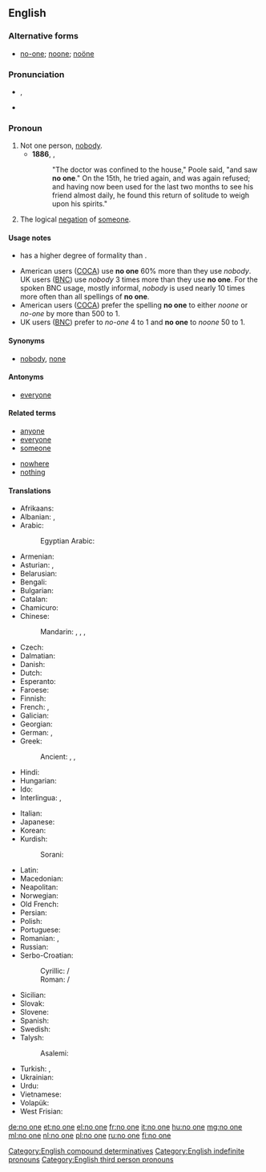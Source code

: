 ==English==

===Alternative forms===
* [[no-one]]; [[noone]]; [[noöne]]

===Pronunciation===
* {{a|US}} {{IPA|/ˈnoʊwʌn/}}, {{X-SAMPA|/"noUwVn/}}
* {{audio|En-uk-no one.ogg|Audio (UK)}}

===Pronoun===
{{en-pron|head=[[no]] [[one]]}}

# Not one person, [[nobody]].
#* '''1886''', {{w|Robert Louis Stevenson}}, {{w|Strange Case Of Dr Jekyll And Mr Hyde}}
#*: "The doctor was confined to the house," Poole said, "and saw '''no one'''." On the 15th, he tried again, and was again refused; and having now been used for the last two months to see his friend almost daily, he found this return of solitude to weigh upon his spirits."
# The logical [[negation]] of [[someone]].

====Usage notes====
* {{term|no one|No one}} has a higher degree of formality than {{term|nobody}}.
* American users ([[COCA]]) use '''no one''' 60% more than they use ''nobody''. UK users ([[BNC]]) use ''nobody'' 3 times more than they use '''no one'''. For the spoken BNC usage, mostly informal, ''nobody'' is used nearly 10 times more often than all spellings of '''no one'''.
* American users ([[COCA]]) prefer the spelling '''no one''' to either ''noone'' or ''no-one'' by more than 500 to 1.
* UK users ([[BNC]]) prefer {{term|no one}} to ''no-one'' 4 to 1 and '''no one''' to ''noone'' 50 to 1.

====Synonyms====
* [[nobody]], [[none]]

====Antonyms====
* [[everyone]]

====Related terms====
{{rel-top|terms related to ''no one''}}
* [[anyone]]
* [[everyone]]
* [[someone]]
{{rel-mid}}
* [[nowhere]]
* [[nothing]]
{{rel-bottom}}

====Translations====
{{trans-top|not even a single person}}
* Afrikaans: {{t-|af|niemand}}
* Albanian: {{t+|sq|askush}}, {{t-|sq|kurrkush}}
* Arabic: {{t-|ar|لا أحد|tr=laa 'áHad|sc=Arab}}
*: Egyptian Arabic: {{tø|arz|ماحدش|tr=maHaddish|sc=Arab}}
* Armenian: {{t-|hy|ոչ ոք|tr=oč okʻ}}
* Asturian: {{t-|ast|naide}}, {{t-|ast|ñaide}}
* Belarusian: {{t-|be|ніхто|tr=nixtó|sc=Cyrl}}
* Bengali: {{t-|bn|কেউ না|tr=keu na|sc=Beng}}
* Bulgarian: {{t-|bg|никой|tr=níkoj|sc=Cyrl}}
* Catalan: {{t-|ca|ningú}}
* Chamicuro: {{tø|ccc|meyana'shanaye}}
* Chinese:
*: Mandarin: {{t|cmn|沒有人|sc=Hani}}, {{t|cmn|没有人|tr=méiyǒu rén|sc=Hani}}, {{t|cmn|沒人|sc=Hani}}, {{t|cmn|没人|tr=méirén|sc=Hani}}
* Czech: {{t+|cs|nikdo}}
* Dalmatian: {{tø|dlm|nenčoin}}
* Danish: {{t-|da|ingen}}
* Dutch: {{t+|nl|niemand}}
* Esperanto: {{t-|eo|neniu}}
* Faroese: {{t-|fo|eingin}}
* Finnish: {{t-|fi|ei kukaan}}
* French: {{t+|fr|personne}} {{qualifier|in a negative clause}}, {{t+|fr|nul}}
* Galician: {{t-|gl|ninguén}}
* Georgian: {{t|ka|არავინ|sc=Geor}}
* German: {{t+|de|niemand}}, {{t+|de|keiner|m}}
* Greek: {{t+|el|κανένας|tr=kanenas}}
*: Ancient: {{tø|grc|οὐδείς|tr=oudeís|sc=polytonic}}, {{tø|grc|οὖτις|tr=oûtis|sc=polytonic}}, {{tø|grc|μήτις|tr=mếtis|sc=polytonic}}
* Hindi: {{t-|hi|कोई नहीं|tr=ko'ī nahī̃|sc=Deva}}
* Hungarian: {{t+|hu|senki}}
* Ido: {{t+|io|nulu}}
* Interlingua: {{t-|ia|necuno}}, {{t-|ia|nemo}}
{{trans-mid}}
* Italian: {{t+|it|nessuno}}
* Japanese: {{t-|ja|だれも|tr=だれも...ない, dare　mo ... nai|alt=誰も...ない}}
* Korean: {{t-|ko|아무도|tr=amudo...anida|alt=아무도...아니다|sc=Kore}}
* Kurdish:
*: Sorani: {{t+|ku|که‌س|tr=kes|sc=ku-Arab}}
* Latin: {{t+|la|nemo}}
* Macedonian: {{t|mk|никој|tr=níkoj|sc=Cyrl}}
* Neapolitan: {{tø|nap|nisciuno}}
* Norwegian: {{t+|no|ingen}}
* Old French: {{tø|fro|nul}}
* Persian: {{t-|fa|هیچ‌کس|tr=hič-kas|sc=fa-Arab}}
* Polish: {{t+|pl|nikt}}
* Portuguese: {{t+|pt|ninguém}}
* Romanian: {{t-|ro|nimeni}}, {{t-|ro|niciun|m|n}}
* Russian: {{t+|ru|никто|tr=niktó}}
* Serbo-Croatian:
*: Cyrillic: {{t-|sh|нико|sc=Cyrl}} / {{t-|sh|нитко|sc=Cyrl}}
*: Roman: {{t-|sh|niko}} / {{t-|sh|nitko}}
* Sicilian: {{t+|scn|nuddu}}
* Slovak: {{t-|sk|nikto}}
* Slovene: {{t+|sl|nihče|alt=nihčè}}
* Spanish: {{t+|es|nadie}}
* Swedish: {{t+|sv|ingen}}
* Talysh:
*: Asalemi: {{tø|tly|هیش کسی|tr=hiš kasi|sc=fa-Arab}}
* Turkish: {{t+|tr|kimse}}, {{t+|tr|hiç kimse}}
* Ukrainian: {{t-|uk|ніхто|tr=nixtó|sc=Cyrl}}
* Urdu: {{t-|ur|کوئی نہیں|tr=ko'ī nahī̃|sc=ur-Arab}}
* Vietnamese: {{t|vi|không ai}}
* Volapük: {{t+|vo|nek}}
* West Frisian: {{t-|fy|nimmen}}
{{trans-bottom}}

[[Category:English compound determinatives]]
[[Category:English indefinite pronouns]]
[[Category:English third person pronouns]]

[[de:no one]]
[[et:no one]]
[[el:no one]]
[[fr:no one]]
[[it:no one]]
[[hu:no one]]
[[mg:no one]]
[[ml:no one]]
[[nl:no one]]
[[pl:no one]]
[[ru:no one]]
[[fi:no one]]
